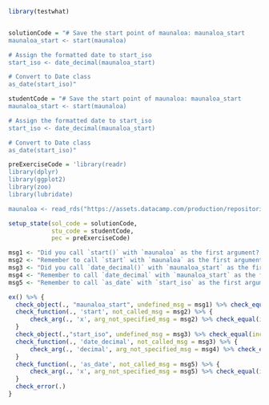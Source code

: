```r
library(testwhat)


solutionCode = "# Save the start point of maunaloa: maunaloa_start
maunaloa_start <- start(maunaloa)

# Assign the formatted date to start_iso
start_iso <- date_decimal(maunaloa_start)

# Convert to Date class
as_date(start_iso)"

studentCode = "# Save the start point of maunaloa: maunaloa_start
maunaloa_start <- start(maunaloa)

# Assign the formatted date to start_iso
start_iso <- date_decimal(maunaloa_start)

# Convert to Date class
as_date(start_iso)"

preExerciseCode = 'library(readr)
library(dplyr)
library(ggplot2)
library(zoo)
library(lubridate)

maunaloa <- read_rds("https://assets.datacamp.com/production/repositories/6083/datasets/ec6e063864080ba3dd9beae78390781afa6551d4/maunaloa.Rds") %>% as.zoo()'
```

```r
setup_state(sol_code = solutionCode,
            stu_code = studentCode,
            pec = preExerciseCode)
```


```r
msg1 <- "Did you call `start()` with `maunaloa` as the first argument? Did you assign this to `maunaloa_start`?"
msg2 <- "Remember to call `start` with `maunaloa` as the first argument."
msg3 <- "Did you call `date_decimal()` with `maunaloa_start` as the first argument?"
msg4 <- "Remember to call `date_decimal` with `maunaloa_start` as the first argument."
msg5 <- "Remember to call `as_date` with `start_iso` as the first argument."

ex() %>% {
  check_object(., "maunaloa_start", undefined_msg = msg1) %>% check_equal(incorrect_msg = msg1)
  check_function(., 'start', not_called_msg = msg2) %>% {
      check_arg(., 'x', arg_not_specified_msg = msg2) %>% check_equal(incorrect_msg = msg2)
  }
  check_object(.,"start_iso", undefined_msg = msg3) %>% check_equal(incorrect_msg = msg3) 
  check_function(., 'date_decimal', not_called_msg = msg3) %>% {
      check_arg(., 'decimal', arg_not_specified_msg = msg4) %>% check_equal(incorrect_msg = msg4)
  }
  check_function(., 'as_date', not_called_msg = msg5) %>% {
      check_arg(., 'x', arg_not_specified_msg = msg5) %>% check_equal(incorrect_msg = msg5)
  }  
  check_error(.)
}
```

